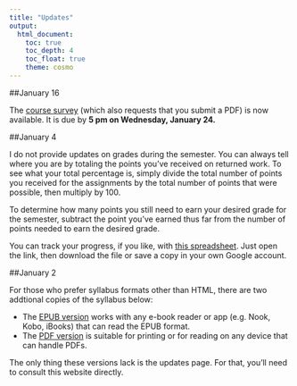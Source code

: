 ```yaml
---
title: "Updates"
output:
  html_document:
    toc: true
    toc_depth: 4
    toc_float: true
    theme: cosmo
---
```


##January 16

The [course survey](https://goo.gl/forms/pjF7VL0VCtLUVqvU2) (which also requests that you submit a PDF) is now available. It is due by **5 pm on Wednesday, January 24.**

##January 4

I do not provide updates on grades during the semester. You can always tell where you are by totaling the points you've received on returned work. To see what your total percentage is, simply divide the total number of points you received for the assignments by the total number of points that were possible, then multiply by 100.

To determine how many points you still need to earn your desired grade for the semester, subtract the point you've earned thus far from the number of points needed to earn the desired grade.

You can track your progress, if you like, with [this spreadsheet](https://docs.google.com/spreadsheets/d/1Fso19ijWY5Njd0YWRKl_ZZY0bp5AkHnWU8G0MKhJZ9Y/edit?usp=sharing). Just open the link, then download the file or save a copy in your own Google account.

##January 2

For those who prefer syllabus formats other than HTML, there are two addtional copies of the syllabus below:

* The [EPUB version](https://drive.google.com/file/d/1w-353pOLWcYahpJ6C2eu0bAxnkzO_cWz/view?usp=sharing) works with any e-book reader or app (e.g. Nook, Kobo, iBooks) that can read the EPUB format.
* The [PDF version](https://drive.google.com/file/d/1a-ytbYytZiwn6KbNhWySHxakwbnSw6fi/view?usp=sharing) is suitable for printing or for reading on any device that can handle PDFs.

The only thing these versions lack is the updates page. For that, you'll need to consult this website directly.